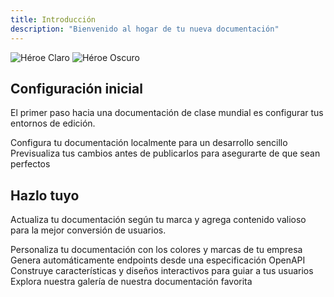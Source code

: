 ```yaml
---
title: Introducción
description: "Bienvenido al hogar de tu nueva documentación"
---
```


<img
  className="block dark:hidden"
  src="/images/hero-light.svg"
  alt="Héroe Claro"
/>
<img
  className="hidden dark:block"
  src="/images/hero-dark.svg"
  alt="Héroe Oscuro"
/>

## Configuración inicial

El primer paso hacia una documentación de clase mundial es configurar tus entornos de edición.

<CardGroup cols={2}>
  <Card
    title="Edita tu Documentación"
    icon="pen-to-square"
    href="https://mintlify.com/docs/quickstart"
  >
    Configura tu documentación localmente para un desarrollo sencillo
  </Card>
  <Card
    title="Vista Previa de Cambios"
    icon="image"
    href="https://mintlify.com/docs/development"
  >
    Previsualiza tus cambios antes de publicarlos para asegurarte de que sean perfectos
  </Card>
</CardGroup>

## Hazlo tuyo

Actualiza tu documentación según tu marca y agrega contenido valioso para la mejor conversión de usuarios.

<CardGroup cols={2}>
  <Card
    title="Personaliza el Estilo"
    icon="palette"
    href="https://mintlify.com/docs/settings/global"
  >
    Personaliza tu documentación con los colores y marcas de tu empresa
  </Card>
  <Card
    title="Referencias de APIs"
    icon="code"
    href="https://mintlify.com/docs/api-playground/openapi"
  >
    Genera automáticamente endpoints desde una especificación OpenAPI
  </Card>
  <Card
    title="Agregar Componentes"
    icon="screwdriver-wrench"
    href="https://mintlify.com/docs/content/components/accordions"
  >
    Construye características y diseños interactivos para guiar a tus usuarios
  </Card>
  <Card
    title="Obtén Inspiración"
    icon="stars"
    href="https://mintlify.com/customers"
  >
    Explora nuestra galería de nuestra documentación favorita
  </Card>
</CardGroup>